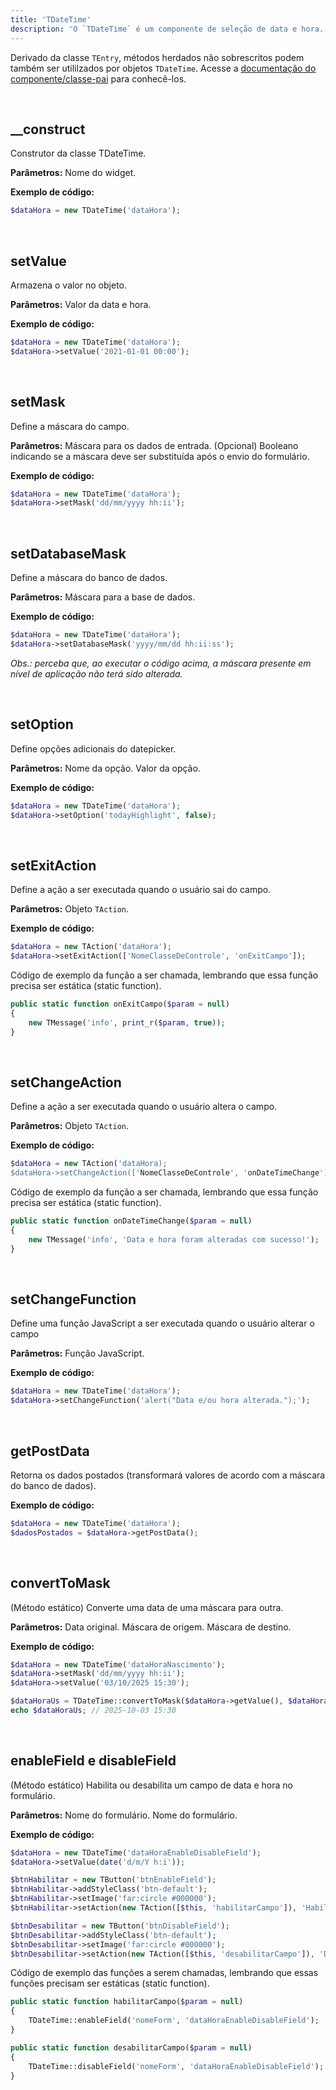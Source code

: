 ```yaml
---
title: 'TDateTime'
description: 'O `TDateTime` é um componente de seleção de data e hora. Ele estende a classe `TEntry`.'
---
```


Derivado da classe `TEntry`, métodos herdados não sobrescritos podem também ser utililzados por objetos `TDateTime`. Acesse a [documentação do componente/classe-pai](entrada-de-dados/tentry) para conhecê-los.

<br/>

## __construct
Construtor da classe TDateTime.

**Parâmetros:**
<ResponseField name="$name" type="mixed" required>Nome do widget.</ResponseField>

**Exemplo de código:**
```php
$dataHora = new TDateTime('dataHora');
```

<br/>

## setValue
Armazena o valor no objeto.

**Parâmetros:**
<ResponseField name="$value" type="mixed" required>Valor da data e hora.</ResponseField>

**Exemplo de código:**
```php
$dataHora = new TDateTime('dataHora');
$dataHora->setValue('2021-01-01 00:00');
```

<br/>

## setMask
Define a máscara do campo.

**Parâmetros:**
<ResponseField name="$mask" type="mixed" required>Máscara para os dados de entrada.</ResponseField>
<ResponseField name="$replaceOnPost" type="bool" default="false">(Opcional) Booleano indicando se a máscara deve ser substituída após o envio do formulário.</ResponseField>

**Exemplo de código:**
```php
$dataHora = new TDateTime('dataHora');
$dataHora->setMask('dd/mm/yyyy hh:ii');
```

<br/>

## setDatabaseMask
Define a máscara do banco de dados.

**Parâmetros:**
<ResponseField name="$mask" type="mixed" required>Máscara para a base de dados.</ResponseField>

**Exemplo de código:**
```php
$dataHora = new TDateTime('dataHora');
$dataHora->setDatabaseMask('yyyy/mm/dd hh:ii:ss');
```

_Obs.: perceba que, ao executar o código acima, a máscara presente em nível de aplicação não terá sido alterada._

<br/>

## setOption
Define opções adicionais do datepicker.

**Parâmetros:**
<ResponseField name="$option" type="mixed" required>Nome da opção.</ResponseField>
<ResponseField name="$value" type="mixed" required>Valor da opção.</ResponseField>

**Exemplo de código:**
```php
$dataHora = new TDateTime('dataHora');
$dataHora->setOption('todayHighlight', false);
```

<br/>

## setExitAction
Define a ação a ser executada quando o usuário sai do campo.

**Parâmetros:**
<ResponseField name="$action" type="TAction" required>Objeto `TAction`.</ResponseField>

**Exemplo de código:**
```php
$dataHora = new TAction('dataHora');
$dataHora->setExitAction(['NomeClasseDeControle', 'onExitCampo']);
```
Código de exemplo da função a ser chamada, lembrando que essa função precisa ser estática (static function).

```php
public static function onExitCampo($param = null)
{
    new TMessage('info', print_r($param, true));
}
```

<br/>

## setChangeAction
Define a ação a ser executada quando o usuário altera o campo.

**Parâmetros:**
<ResponseField name="$action" type="TAction" required>Objeto `TAction`.</ResponseField>

**Exemplo de código:**
```php
$dataHora = new TAction('dataHora);
$dataHora->setChangeAction(['NomeClasseDeControle', 'onDateTimeChange']);
```
Código de exemplo da função a ser chamada, lembrando que essa função precisa ser estática (static function).

```php
public static function onDateTimeChange($param = null)
{
    new TMessage('info', 'Data e hora foram alteradas com sucesso!');
}
```

<br/>

## setChangeFunction
Define uma função JavaScript a ser executada quando o usuário alterar o campo

**Parâmetros:**
<ResponseField name="$function" type="mixed" required>Função JavaScript.</ResponseField>

**Exemplo de código:**
```php
$dataHora = new TDateTime('dataHora');
$dataHora->setChangeFunction('alert("Data e/ou hora alterada.");');
```

<br/>

## getPostData
Retorna os dados postados (transformará valores de acordo com a máscara do banco de dados).

**Exemplo de código:**
```php
$dataHora = new TDateTime('dataHora');
$dadosPostados = $dataHora->getPostData();
```

<br/>

## convertToMask
(Método estático) Converte uma data de uma máscara para outra.

**Parâmetros:**
<ResponseField name="$value" type="mixed" required>Data original.</ResponseField>
<ResponseField name="$fromMask" type="mixed" required>Máscara de origem.</ResponseField>
<ResponseField name="$toMask" type="mixed" required>Máscara de destino.</ResponseField>

**Exemplo de código:**
```php
$dataHora = new TDateTime('dataHoraNascimento');
$dataHora->setMask('dd/mm/yyyy hh:ii');
$dataHora->setValue('03/10/2025 15:30');

$dataHoraUs = TDateTime::convertToMask($dataHora->getValue(), $dataHora->getMask(), 'yyyy-mm-dd hh:ii');
echo $dataHoraUs; // 2025-10-03 15:30
```

<br/>

## enableField e disableField
(Método estático) Habilita ou desabilita um campo de data e hora no formulário.

**Parâmetros:**
<ResponseField name="$form_name" type="mixed" required>Nome do formulário.</ResponseField>
<ResponseField name="$field" type="mixed" required>Nome do formulário.</ResponseField>

**Exemplo de código:**
```php
$dataHora = new TDateTime('dataHoraEnableDisableField');
$dataHora->setValue(date('d/m/Y h:i'));

$btnHabilitar = new TButton('btnEnableField');
$btnHabilitar->addStyleClass('btn-default');
$btnHabilitar->setImage('far:circle #000000');
$btnHabilitar->setAction(new TAction([$this, 'habilitarCampo']), 'Habilitar Campo');

$btnDesabilitar = new TButton('btnDisableField');
$btnDesabilitar->addStyleClass('btn-default');
$btnDesabilitar->setImage('far:circle #000000');
$btnDesabilitar->setAction(new TAction([$this, 'desabilitarCampo']), 'Desabilitar Campo');
```
Código de exemplo das funções a serem chamadas, lembrando que essas funções precisam ser estáticas (static function).

```php
public static function habilitarCampo($param = null)
{
    TDateTime::enableField('nomeForm', 'dataHoraEnableDisableField');
}

public static function desabilitarCampo($param = null)
{
    TDateTime::disableField('nomeForm', 'dataHoraEnableDisableField');
}
```